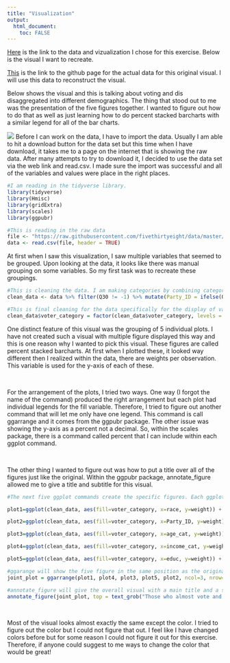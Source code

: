 ```yaml
---
title: "Visualization"
output: 
  html_document:
    toc: FALSE
---
```


[Here](https://projects.fivethirtyeight.com/non-voters-poll-2020-election/) is the link to the data and vizualization I chose for this exercise. Below is the visual I want to recreate. 

[This](https://github.com/fivethirtyeight/data/tree/master/non-voters) is the link to the github page for the actual data for this original visual. I will use this data to reconstruct the visual.

Below shows the visual and this is talking about voting and dis disaggregated into different demographics. The thing that stood out to me was the presentation of the five figures together. I wanted to figure out how to do that as well as just learning how to do percent stacked barcharts with a similar legend for all of the bar charts. 

![](C:/Users/socce/Downloads/BIOS8060/DawsonDobash-MADA-portfolio/Visual.png)
Before I can work on the data, I have to import the data. Usually I am able to hit a download button for the data set but this time when I have download, it takes me to a page on the internet that is showing the raw data. After many attempts to try to download it, I decided to use the data set via the web link and read.csv. I made sure the import was successful and all of the variables and values were place in the right places.

```r
#I am reading in the tidyverse library.
library(tidyverse)
library(Hmisc)
library(gridExtra)
library(scales)
library(ggpubr)

#This is reading in the raw data
file <- "https://raw.githubusercontent.com/fivethirtyeight/data/master/non-voters/nonvoters_data.csv"
data <- read.csv(file, header = TRUE)
```

At first when I saw this visualization, I saw multiple variables that seemed to be grouped. Upon looking at the data, it looks like there was manual grouping on some variables. So my first task was to recreate these groupings. 

```r

#This is cleaning the data. I am making categories by combining categories and making numeric values into categorical values.I also removed any missing data. This also subsets the original raw data into variables I need for this visual. 
clean_data <- data %>% filter(Q30 != -1) %>% mutate(Party_ID = ifelse(Q30 == 5 | Q30 == 4 | Q30 ==3, "Independent/Neither", ifelse(Q30 == 2, "Democratic", "Republican")), age_cat = cut(ppage, breaks = c(26,35,50,65,Inf), include.lowest=TRUE, labels = c("26-34", "35-49", "50-64", "65+")), voter_category = ifelse(voter_category == "always", "ALMOST ALWAYS VOTE", ifelse(voter_category == "sporadic", "SOMETIMES VOTE", "RARELY OR NEVER VOTE")) ) %>%  select(age_cat, ppage, race, income_cat, educ, Party_ID, Q30, voter_category, weight) %>% filter(age_cat != "NA")

#This is final cleaning for the data specifically for the display of values within the bar plots. 
clean_data$voter_category = factor(clean_data$voter_category, levels = c("ALMOST ALWAYS VOTE","SOMETIMES VOTE", "RARELY OR NEVER VOTE"))

```

One distinct feature of this visual was the grouping of 5 individual plots. I have not created such a visual with multiple figure displayed this way and this is one reason why I wanted to pick this visual. These figures are called percent stacked barcharts. At first when I plotted these, it looked way different then I realized within the data, there are weights per observation. This variable is used for the y-axis of each of these. 

<br /> 

For the arrangement of the plots, I tried two ways. One way (I forgot the name of the command) produced the right arrangement but each plot had individual legends for the fill variable. Therefore, I tried to figure out another command that will let me only have one legend. This command is call ggarrange and it comes from the ggpubr package. The other issue was showing the y-axis as a percent not a decimal. So, within the scales package, there is a command called percent that I can include within each ggplot command. 

<br /> 

The other thing I wanted to figure out was how to put a title over all of the figures just like the original. Within the ggpubr package, annotate_figure allowed me to give a title and subtitle for this visual. 

```r
#The next five ggplot commands create the specific figures. Each ggplot are all similar just using different independent variables. I included specific orders for levels of categories, changed the look of the plot to vertical to horizontal, and making the y-axis a percentage instead of decimals.

plot1=ggplot(clean_data, aes(fill=voter_category, x=race, y=weight)) + geom_bar(position="fill", stat="identity") + coord_flip() + scale_y_continuous(labels=scales::percent) +xlab(label = "") + ylab(label = "") + ggtitle("Race") + scale_x_discrete(limits = c("White","Other/Mixed","Hispanic", "Black")) + scale_fill_discrete(limit = c("RARELY OR NEVER VOTE", "SOMETIMES VOTE", "ALMOST ALWAYS VOTE"))

plot2=ggplot(clean_data, aes(fill=voter_category, x=Party_ID, y=weight)) + geom_bar(position="fill", stat="identity") + coord_flip()+ scale_y_continuous(labels=scales::percent)+xlab(label = "") + ylab(label = "") + ggtitle("Party ID") + scale_x_discrete(limits = c("Republican","Independent/Neither","Democratic")) + scale_fill_discrete(limit = c("RARELY OR NEVER VOTE", "SOMETIMES VOTE", "ALMOST ALWAYS VOTE"))

plot3=ggplot(clean_data, aes(fill=voter_category, x=age_cat, y=weight)) + geom_bar(position="fill", stat="identity") + coord_flip()+ scale_y_continuous(labels=scales::percent)+xlab(label = "") + ylab(label = "") + ggtitle("Age") + scale_x_discrete(limits = c("65+","50-64","35-49", "26-34")) + scale_fill_discrete(limit = c("RARELY OR NEVER VOTE", "SOMETIMES VOTE", "ALMOST ALWAYS VOTE"))

plot4=ggplot(clean_data, aes(fill=voter_category, x=income_cat, y=weight)) + geom_bar(position="fill", stat="identity") + coord_flip()+ scale_y_continuous(labels=scales::percent)+xlab(label = "") + ylab(label = "") + ggtitle("Income") + scale_x_discrete(limits = c("$125k or more","$75-125k","$40-75k", "Less than $40k")) + scale_fill_discrete(limit = c("RARELY OR NEVER VOTE", "SOMETIMES VOTE", "ALMOST ALWAYS VOTE"))

plot5=ggplot(clean_data, aes(fill=voter_category, x=educ, y=weight)) + geom_bar(position="fill", stat="identity") + coord_flip()+ scale_y_continuous(labels=scales::percent)+xlab(label = "") + ylab(label = "") + ggtitle("Education") + scale_x_discrete(limits = c("College","Some college","High school or less")) + scale_fill_discrete(limit = c("RARELY OR NEVER VOTE", "SOMETIMES VOTE", "ALMOST ALWAYS VOTE"))

#ggarange will show the five figure in the same position as the original visual. It also created a common legend for the fill variable. 
joint_plot = ggarrange(plot1, plot4, plot3, plot5, plot2, ncol=3, nrow=2, common.legend = TRUE, legend="top" )

#annotate_figure will give the overall visual with a main title and a subtitle below the visual. 
annotate_figure(joint_plot, top = text_grob("Those who almost vote and those who sometimes vote aren't that different \n Demographic information of survey respondents, by voting history"), bottom = text_grob("We used a voter file combined with survey responses to classify voters. Rarely or never vote: voted in no more than one election. Sometimes vote: voted in at least two elections but not all (or all but one). Almost always vote: voted in all for all but one election.", size=8))
```

<br /> 

Most of the visual looks almost exactly the same except the color. I tried to figure out the color but I could not figure that out. I feel like I have changed colors before but for some reason I could not figure it out for this exercise. Therefore, if anyone could suggest to me ways to change the color that would be great! 
